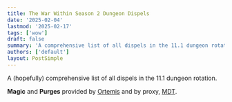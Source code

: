 ```yaml
---
title: The War Within Season 2 Dungeon Dispels
date: '2025-02-04'
lastmod: '2025-02-17'
tags: ['wow']
draft: false
summary: 'A comprehensive list of all dispels in the 11.1 dungeon rotation'
authors: ['default']
layout: PostSimple
---
```


A (hopefully) comprehensive list of all dispels in the 11.1 dungeon rotation.

**Magic** and **Purges** provided by [Ortemis](https://jadefireteachings.com/) and by proxy, [MDT](https://www.curseforge.com/wow/addons/mythic-dungeon-tools).


<Auras data={data} />
